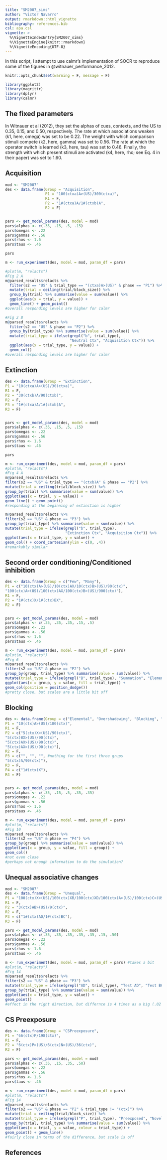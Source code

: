 ```yaml
---
title: "SM2007_sims"
author: "Victor Navarro"
output: rmarkdown::html_vignette
bibliography: references.bib
csl: apa.csl
vignette: >
  %\VignetteIndexEntry{SM2007_sims}
  %\VignetteEngine{knitr::rmarkdown}
  %\VignetteEncoding{UTF-8}
---
```


In this script, I attempt to use calmr's implementation of SOCR to reproduce some of the figures in @witnauer_performance_2012.

```r
knitr::opts_chunk$set(warning = F, message = F)
```


```r
library(ggplot2)
library(magrittr)
library(dplyr)
library(calmr)

```

## The fixed parameters

In Witnauer et al (2012), they set the alphas of cues, contexts, and the US to 0.35, 0.15, and 0.50, respectively. The rate at which associations weaken (k1, here, omega) was set to be 0.22. The weight with which comparison stimuli compete (k2, here, gamma) was set to 0.56. The rate at which the operator switch is learned (k3, here, tau) was set to 0.46. Finally, the strength with which present stimuli are activated (k4, here, rho; see Eq. 4 in their paper) was set to 1.60.

## Acquisition ##

```r
mod <- "SM2007"
des <- data.frame(Group = "Acquisition",
                  P1 = "100(ctxa)A>(US)/300(ctxa)",
                  R1 = F,
                  P2 = "1#(ctxa)A/1#(ctxb)A",
                  R2 = F)


pars <- get_model_params(des, model = mod)
pars$alphas <- c(.35, .15, .5, .15)
pars$omegas <- .22
pars$gammas <- .56
pars$rhos <- 1.6
pars$taus <- .46

pars

m <- run_experiment(des, model = mod, param_df = pars)

#plot(m, "relacts")
#Fig 2 A
m@parsed_results$relacts %>%
  filter(s2 == "US" & trial_type == "(ctxa)A>(US)" & phase == "P1") %>%
  mutate(trial = ceiling(trial/block_size)) %>%
  group_by(trial) %>% summarise(value = sum(value)) %>%
  ggplot(aes(x = trial, y = value)) +
  geom_line() + geom_point()
#overall responding levels are higher for calmr

#Fig 2 B
m@parsed_results$relacts %>%
  filter(s2 == "US" & phase == "P2") %>%
  group_by(trial_type) %>% summarise(value = sum(value)) %>%
  mutate(trial_type = ifelse(grepl("b", trial_type), 
                             "Neutral Ctx", "Acquisition Ctx")) %>%
  ggplot(aes(x = trial_type, y = value)) +
  geom_col()
#overall responding levels are higher for calmr

```

## Extinction ##

```r

des <- data.frame(Group = "Extinction",
P1 = "10(ctxa)A>(US)/30(ctxa)",
R1 = F,
P2 = "30(ctxb)A/90(ctxb)",
R2 = F,
P3 = "1#(ctxa)A/1#(ctxb)A",
R3 = F)


pars <- get_model_params(des, model = mod)
pars$alphas <- c(.35, .15, .5, .15)
pars$omegas <- .22
pars$gammas <- .56
pars$rhos <- 1.6
pars$taus <- .46

pars

m <- run_experiment(des, model = mod, param_df = pars)
#plot(m, "relacts")
#Fig 4 A
m@parsed_results$relacts %>%
filter(s2 == "US" & trial_type == "(ctxb)A" & phase == "P2") %>%
mutate(trial = ceiling(trial/block_size)) %>%
group_by(trial) %>% summarise(value = sum(value)) %>%
ggplot(aes(x = trial, y = value)) +
geom_line() + geom_point()
#responding at the beginning of extinction is higher

m@parsed_results$relacts %>%
filter(s2 == "US" & phase == "P3") %>%
group_by(trial_type) %>% summarise(value = sum(value)) %>%
mutate(trial_type = ifelse(grepl("b", trial_type), 
                           "Extinction Ctx", "Acquisition Ctx")) %>%
ggplot(aes(x = trial_type, y = value)) +
geom_col() + coord_cartesian(ylim = c(0, .4))
#remarkably similar

```

## Second order conditioning/Conditioned inhibition ##

```r

des <- data.frame(Group = c("Few", "Many"),
P1 = c("10(ctx)A>(US)/10(ctx)AX/10(ctx)B>(US)/90(ctx)",
"100(ctx)A>(US)/100(ctx)AX/100(ctx)B>(US)/900(ctx)"),
R1 = F,
P2 = "1#(ctx)X/1#(ctx)BX",
R2 = F)


pars <- get_model_params(des, model = mod)
pars$alphas <- c(.35, .35, .35, .15, .5)
pars$omegas <- .22
pars$gammas <- .56
pars$rhos <- 1.6
pars$taus <- .46

m <- run_experiment(des, model = mod, param_df = pars)
#plot(m, "relacts")
#Fig 6
m@parsed_results$relacts %>%
filter(s2 == "US" & phase == "P2") %>%
group_by(group, trial_type) %>% summarise(value = sum(value)) %>%
mutate(trial_type = ifelse(grepl("B", trial_type), "Summation", "Elemental")) %>%
ggplot(aes(x = group, y = value, fill = trial_type)) +
geom_col(position = position_dodge())
#pretty close, but scales are a little bit off

```

## Blocking ##

```r
des <- data.frame(Group = c("Elemental", "Overshadowing", "Blocking", "Recovery From Blocking"),
P1 = "10(ctx)A>(US)/180(ctx)",
R1 = F,
P2 = c("5(ctx)X>(US)/90(ctx)",
"5(ctx)BX>(US)/90(ctx)",
"5(ctx)AX>(US)/90(ctx)",
"5(ctx)AX>(US)/90(ctx)"),
R2 = F,
P3 = c("", "", "", #nothing for the first three grups
"5(ctx)A/90(ctx)"),
R3 = F,
P4 = c("1#(ctx)X"),
R4 = F)


pars <- get_model_params(des, model = mod)
pars$alphas <- c(.35, .15, .5, .35, .35)
pars$omegas <- .22
pars$gammas <- .56
pars$rhos <- 1.6
pars$taus <- .46

m <- run_experiment(des, model = mod, param_df = pars)
#plot(m, "relacts")
#Fig 10
m@parsed_results$relacts %>%
filter(s2 == "US" & phase == "P4") %>%
group_by(group) %>% summarise(value = sum(value)) %>%
ggplot(aes(x = group, y = value, fill = group)) +
geom_col()
#not even close
#perhaps not enough information to do the simulation?
```

## Unequal associative changes ##

```r
mod <- "SM2007"
des <- data.frame(Group = "Unequal",
P1 = "100(ctx)X>(US)/100(ctx)XB/100(ctx)XD/100(ctx)A>(US)/100(ctx)C>(US)/1500(ctx)",
R1 = F,
P2 = "3(ctx)AB>(US)/9(ctx)",
R2 = F,
P3 = c("1#(ctx)AD/1#(ctx)BC"),
R3 = F)

pars <- get_model_params(des, model = mod)
pars$alphas <- c(.35, .35, .35, .35, .35, .15, .50)
pars$omegas <- .22
pars$gammas <- .56
pars$rhos <- 1.6
pars$taus <- .46

m <- run_experiment(des, model = mod, param_df = pars) #takes a bit
#plot(m, "relacts")
#Fig 14
m@parsed_results$relacts %>%
filter(s2 == "US" & phase == "P3") %>%
mutate(trial_type = ifelse(grepl("AD", trial_type), "Test AD", "Test BC")) %>%
group_by(trial_type) %>% summarise(value = sum(value)) %>%
ggplot(aes(x = trial_type, y = value)) +
geom_point()
#effect in the right direction, but differnce is 4 times as a big (.02 in the paper, .08 here)

```

## CS Preexposure ##

```r
des <- data.frame(Group = "CSPreexposure",
P1 = "66(ctx)P/198(ctx)",
R1 = F,
P2 = "6(ctx)P>(US)/6(ctx)N>(US)/36(ctx)",
R2 = F)

pars <- get_model_params(des, model = mod)
pars$alphas <- c(.35, .15, .35, .50)
pars$omegas <- .22
pars$gammas <- .56
pars$rhos <- 1.6
pars$taus <- .46

m <- run_experiment(des, model = mod, param_df = pars)
#plot(m, "relacts")
#Fig 14
m@parsed_results$relacts %>%
filter(s2 == "US" & phase == "P2" & trial_type != "(ctx)") %>%
mutate(trial = ceiling(trial/block_size)) %>%
mutate(trial_type = ifelse(grepl("P", trial_type), "Preexposed", "Novel")) %>%
group_by(trial, trial_type) %>% summarise(value = sum(value)) %>%
ggplot(aes(x = trial, y = value, colour = trial_type)) +
geom_point() + geom_line()
#fairly close in terms of the difference, but scale is off

```

## References
